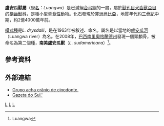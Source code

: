 {{Automatic Taxobox
| taxon = Luangwa
| authority = Brink, 1963
| fossil_range = {{fossilrange|240}}[[三疊紀|三疊紀]]中期
| type_species = '''''Luangw drysdalli'''''
| type_species_authority = Brink, 1963
| subdivision_ranks = [[種|種]]
| subdivision =
* '''''Luangw drysdalli''''' <br /><small>Brink, 1963</small>
* '''南美盧安瓜獸 <br />''L. sudamericana''''' <br /><small>Abdala & Sa-Teixeira, 2004</small>
}}

'''盧安瓜獸屬'''（[[學名|學名]]：''Luangwa''）是已滅絕[[合弓綱|合弓綱]]的一屬，屬於[[獸孔目|獸孔目]][[犬齒獸亞目|犬齒獸亞目]]的[[橫齒獸科|橫齒獸科]]，是種小型[[草食性|草食性]]動物。化石發現於[[非洲|非洲]][[尚比亞|尚比亞]]，地質年代約[[三疊紀|三疊紀]]中期，約2億4000萬年前。

[[模式種|模式種]]是''L. drysdalli''，是在1963年被敘述、命名。屬名是以當地的[[盧安瓜河|盧安瓜河]]（Luangwa river）為名。在2008年，[[巴西|巴西]][[南里奧格蘭德州|南里奧格蘭德州]]發現一個頭顱骨，被命名為第二個種，'''南美盧安瓜獸'''（''L. sudamericana''）<ref>{{cite web |url=http://home.arcor.de/ktdykes/travers.htm |title=存档副本 |accessdate=2006-06-17 |deadurl=yes |archiveurl=https://web.archive.org/web/20060617102325/http://home.arcor.de/ktdykes/travers.htm |archivedate=2006-06-17 }} Luangwa</ref>。

== 參考資料 ==
{{Reflist}}

== 外部連結 ==
* [http://portal.rpc.com.br/gazetadopovo/mundo/conteudo.phtml?tl=1&id=846809&tit=Grupo-acha-cranio-de-reptil-africano-de-240-milhoes-de-anos-no-RS Grupo acha crânio de cinodonte.] {{Webarchive|url=https://archive.today/20121231190106/http://portal.rpc.com.br/gazetadopovo/mundo/conteudo.phtml?tl=1&id=846809&tit=Grupo-acha-cranio-de-reptil-africano-de-240-milhoes-de-anos-no-RS |date=2012-12-31 }} {{Pt icon}}
* [http://gazeta.via.com.br/default.php?arquivo=_noticia.php&intIdConteudo=107746&intIdEdicao=1677 Gazeta do Sul.']{{dead link|date=2018年1月 |bot=InternetArchiveBot |fix-attempted=yes }} {{Pt icon}}
{{Synapsida-stub}}
{{犬齒獸亞目|C.}}
{{Taxonbar}}
[[Category:真犬齒獸下目|L]]
[[Category:三疊紀合弓類|L]]
[[Category:_1963年描述的分类群|L]]